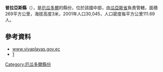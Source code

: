 '''普拉亞斯縣'''（{{lang-es|Cantón Playas}}），是[[厄瓜多爾|厄瓜多爾]]的縣份，位於該國中部，由[[瓜亞斯省|瓜亞斯省]]負責管轄，面積269平方公里，海拔高度3米，2001年人口30,045，人口密度每平方公里111.69人。

==參考資料==
*[http://www.vivaplayas.gov.ec/ www.vivaplayas.gov.ec]{{dead link|date=2018年1月 |bot=InternetArchiveBot |fix-attempted=yes }}
*[http://www.ecuadorencifras.gob.ec/resultados/] {{Wayback|url=http://www.ecuadorencifras.gob.ec/resultados/ |date=20170724030253 }}

{{coord|2|37|S|80|23|W|source:kolossus-eswiki|display=title}}

{{厄瓜多爾縣份}}

[[Category:厄瓜多爾縣份|Category:厄瓜多爾縣份]]


{{Ecuador-geo-stub}}